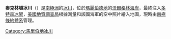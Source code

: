 {{coord|74|40|S|114|0|W|source:GNIS|display=title}}

'''麥克林頓冰川'''（{{lang-en|McClinton Glacier}}）是[[南極洲|南極洲]]的[[冰川|冰川]]，位於[[瑪麗伯德地|瑪麗伯德地]]的[[沃爾格林海岸|沃爾格林海岸]]，最終注入[[多特森冰架|多特森冰架]]，[[美國地質調查局|美國地質調查局]]根據測量和該國海軍的空中照片繪入地圖，現時由[[南極條約體系|南極條約體系]]管理。

{{DEFAULTSORT:McClinton Glacier}}
[[Category:馬里伯地冰川|Category:馬里伯地冰川]]


{{MarieByrdLand-geo-stub}}